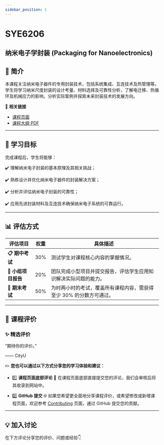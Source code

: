 ```yaml
---
sidebar_position: 1
---
```


# SYE6206
## 纳米电子学封装 (Packaging for Nanoelectronics)

## **📘 简介**
本课程关注纳米电子器件的专用封装技术，包括系统集成、互连技术及热管理等。学生将学习纳米尺度封装的设计考量、材料选择及可靠性分析，了解电迁移、热循环及机械应力的影响，分析实际案例并探索未来封装技术的发展方向。

🔗 **相关链接**
- [课程页面](https://www.cityu.edu.hk/catalogue/pg/202526/course/SYE6206.htm)
- [课程大纲 PDF](https://www.cityu.edu.hk/catalogue/pg/202526/course/SYE6206.pdf)

---

## **🎯 学习目标**

完成课程后，学生将能够：

✔️ 理解纳米电子封装的基本原理及其相关挑战；

✔️ 熟练设计并优化纳米电子器件的封装解决方案；

✔️ 分析并评估纳米电子封装的可靠性；

✔️ 应用先进封装材料及互连技术确保纳米电子系统的可靠运行。

---

## **📊 评估方式**

| **评估项目**            | **权重** | **具体描述**                                                                                       |
|------------------------|---------|---------------------------------------------------------------------------------------------------|
| **📋 期中考试**          | 30%      | 测试学生对课程核心内容的掌握情况。                                                                   |
| **📂 小组项目报告**       | 20%      | 团队完成小型项目并提交报告，评估学生应用知识解决实际问题的能力。                                            |
| **📝 期末考试**          | 50%      | 为时两小时的考试，覆盖所有课程内容，需获得至少 30% 的分数方可通过。                                          |

---

## **💬 课程评价**

### ✨ **精选评价**
<div className={commentStyles.commentBox}>
    <p className={commentStyles.commentText}>
        “期待你的评价。”
    </p>
    <p className={commentStyles.commentAuthor}>—— CityU</p>
</div>

✏️ **您也可以通过以下方式分享您的学习体验和建议：**

- 1️⃣ **课程页面底部评论**
💬 在课程页面底部直接提交您的评论，我们会审核后将其收录到网站中。

- 2️⃣ **GitHub 提交**
🌐 如果您希望更全面地分享课程评价，或希望修改或新增课程页面，欢迎参考 [Contributing](/contributing) 页面，通过 GitHub 提交您的贡献。

---

## **💡 加入讨论**

在下方评论分享您的评价、问题或经验👇
<Utterances />
